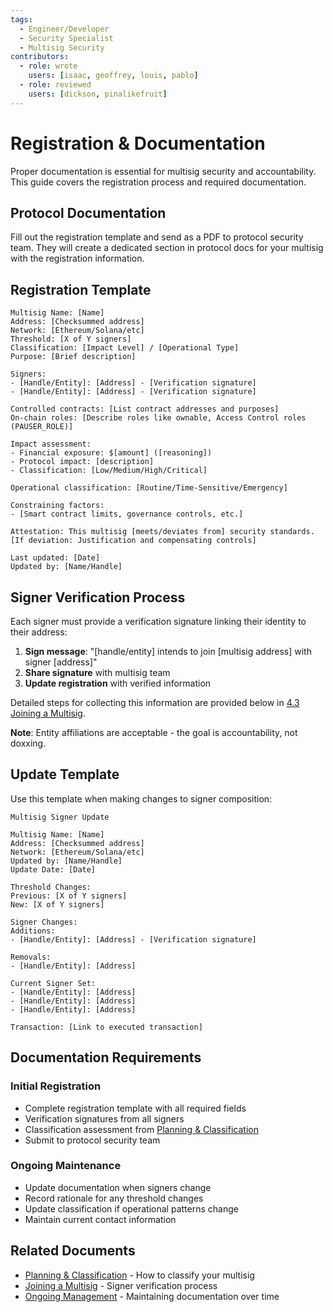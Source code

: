 ```yaml
---
tags:
  - Engineer/Developer
  - Security Specialist
  - Multisig Security
contributors:
  - role: wrote
    users: [isaac, geoffrey, louis, pablo]
  - role: reviewed
    users: [dickson, pinalikefruit]
---
```



<TagProvider>
<TagFilter />

# Registration & Documentation

<TagList tags={frontmatter.tags} />
<AttributionList contributors={frontmatter.contributors} />

Proper documentation is essential for multisig security and accountability. This guide covers the registration process and required documentation.

## Protocol Documentation

Fill out the registration template and send as a PDF to protocol security team. They will create a dedicated section in protocol docs for your multisig with the registration information.

## Registration Template

```
Multisig Name: [Name]
Address: [Checksummed address]
Network: [Ethereum/Solana/etc]
Threshold: [X of Y signers]
Classification: [Impact Level] / [Operational Type]
Purpose: [Brief description]

Signers:
- [Handle/Entity]: [Address] - [Verification signature]
- [Handle/Entity]: [Address] - [Verification signature]

Controlled contracts: [List contract addresses and purposes]
On-chain roles: [Describe roles like ownable, Access Control roles (PAUSER_ROLE)]

Impact assessment:
- Financial exposure: $[amount] ([reasoning])
- Protocol impact: [description]
- Classification: [Low/Medium/High/Critical]

Operational classification: [Routine/Time-Sensitive/Emergency]

Constraining factors:
- [Smart contract limits, governance controls, etc.]

Attestation: This multisig [meets/deviates from] security standards.
[If deviation: Justification and compensating controls]

Last updated: [Date]
Updated by: [Name/Handle]
```

## Signer Verification Process

Each signer must provide a verification signature linking their identity to their address:

1. **Sign message**: "[handle/entity] intends to join [multisig address] with signer [address]"
2. **Share signature** with multisig team
3. **Update registration** with verified information

Detailed steps for collecting this information are provided below in [4.3 Joining a Multisig](/multisig-for-protocols/joining-a-multisig).

**Note**: Entity affiliations are acceptable - the goal is accountability, not doxxing.

## Update Template

Use this template when making changes to signer composition:

```
Multisig Signer Update

Multisig Name: [Name]
Address: [Checksummed address]
Network: [Ethereum/Solana/etc]
Updated by: [Name/Handle]
Update Date: [Date]

Threshold Changes:
Previous: [X of Y signers]
New: [X of Y signers]

Signer Changes:
Additions:
- [Handle/Entity]: [Address] - [Verification signature]

Removals:
- [Handle/Entity]: [Address]

Current Signer Set:
- [Handle/Entity]: [Address]
- [Handle/Entity]: [Address]
- [Handle/Entity]: [Address]

Transaction: [Link to executed transaction]
```

## Documentation Requirements

### Initial Registration
- Complete registration template with all required fields
- Verification signatures from all signers
- Classification assessment from [Planning & Classification](/multisig-for-protocols/planning-and-classification)
- Submit to protocol security team

### Ongoing Maintenance
- Update documentation when signers change
- Record rationale for any threshold changes
- Update classification if operational patterns change
- Maintain current contact information

## Related Documents

- [Planning & Classification](/multisig-for-protocols/planning-and-classification) - How to classify your multisig
- [Joining a Multisig](/multisig-for-protocols/joining-a-multisig) - Signer verification process
- [Ongoing Management](/multisig-for-protocols/ongoing-management) - Maintaining documentation over time


</TagProvider>
<ContributeFooter />